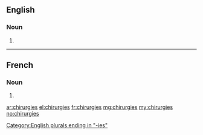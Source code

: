 ==English==

===Noun===
{{head|en|plural}}

# {{plural of|chirurgy|lang=en}}

[[Category:English plurals ending in "-ies"]]

----

==French==

===Noun===
{{head|fr|plural}}

# {{plural of|chirurgie|lang=fr}}

[[ar:chirurgies]]
[[el:chirurgies]]
[[fr:chirurgies]]
[[mg:chirurgies]]
[[my:chirurgies]]
[[no:chirurgies]]